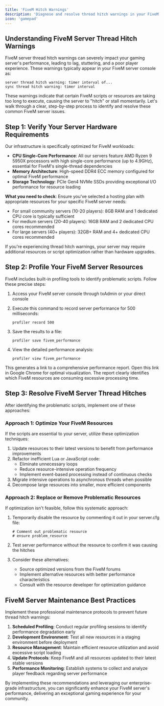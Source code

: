 ```yaml
---
title: 'FiveM Hitch Warnings'
description: 'Diagnose and resolve thread hitch warnings in your FiveM server to improve performance'
icon: 'gamepad'
---
```


## Understanding FiveM Server Thread Hitch Warnings

FiveM server thread hitch warnings can severely impact your gaming server's performance, leading to lag, stuttering, and a poor player experience. These warnings typically appear in your FiveM server console as:

```
server thread hitch warning: timer interval of...
sync thread hitch warning: timer interval
```

These warnings indicate that certain FiveM scripts or resources are taking too long to execute, causing the server to "hitch" or stall momentarily. Let's walk through a clear, step-by-step process to identify and resolve these common FiveM server issues.

## Step 1: Verify Your Server Hardware Requirements

Our infrastructure is specifically optimized for FiveM workloads:

- **CPU Single-Core Performance**: All our servers feature AMD Ryzen 9 5950X processors with high single-core performance (up to 4.9GHz), essential for FiveM's single-thread dependencies
- **Memory Architecture**: High-speed DDR4 ECC memory configured for optimal FiveM performance
- **Storage Technology**: PCIe Gen4 NVMe SSDs providing exceptional I/O performance for resource loading

**What you need to check**: Ensure you've selected a hosting plan with appropriate resources for your specific FiveM server needs:
- For small community servers (10-20 players): 8GB RAM and 1 dedicated CPU core is typically sufficient
- For medium servers (20-40 players): 16GB RAM and 2 dedicated CPU cores recommended
- For large servers (40+ players): 32GB+ RAM and 4+ dedicated CPU cores recommended

If you're experiencing thread hitch warnings, your server may require additional resources or script optimization rather than hardware upgrades.

## Step 2: Profile Your FiveM Server Resources

FiveM includes built-in profiling tools to identify problematic scripts. Follow these precise steps:

1. Access your FiveM server console through txAdmin or your direct console
2. Execute this command to record server performance for 500 milliseconds:
   ```
   profiler record 500
   ```

3. Save the results to a file:
   ```
   profiler save fivem_performance
   ```

4. View the detailed performance analysis:
   ```
   profiler view fivem_performance
   ```

This generates a link to a comprehensive performance report. Open this link in Google Chrome for optimal visualization. The report clearly identifies which FiveM resources are consuming excessive processing time.

## Step 3: Resolve FiveM Server Thread Hitches

After identifying the problematic scripts, implement one of these approaches:

### Approach 1: Optimize Your FiveM Resources

If the scripts are essential to your server, utilize these optimization techniques:

1. Update resources to their latest versions to benefit from performance improvements
2. Refactor inefficient Lua or JavaScript code:
   - Eliminate unnecessary loops
   - Reduce resource-intensive operation frequency
   - Implement event-based processing instead of continuous checks
3. Migrate intensive operations to asynchronous threads when possible
4. Decompose large resources into smaller, more efficient components

### Approach 2: Replace or Remove Problematic Resources

If optimization isn't feasible, follow this systematic approach:

1. Temporarily disable the resource by commenting it out in your server.cfg file:
   ```
   # Comment out problematic resource
   # ensure problem_resource
   ```

2. Test server performance without the resource to confirm it was causing the hitches
3. Consider these alternatives:
   - Source optimized versions from the FiveM forums
   - Implement alternative resources with better performance characteristics
   - Consult with the resource developer for optimization guidance

## FiveM Server Maintenance Best Practices

Implement these professional maintenance protocols to prevent future thread hitch warnings:

1. **Scheduled Profiling**: Conduct regular profiling sessions to identify performance degradation early
2. **Development Environment**: Test all new resources in a staging environment before deployment
3. **Resource Management**: Maintain efficient resource utilization and avoid excessive script loading
4. **Update Protocols**: Keep FiveM and all resources updated to their latest stable versions
5. **Performance Monitoring**: Establish systems to collect and analyze player feedback regarding server performance

By implementing these recommendations and leveraging our enterprise-grade infrastructure, you can significantly enhance your FiveM server's performance, delivering an exceptional gaming experience for your community. 